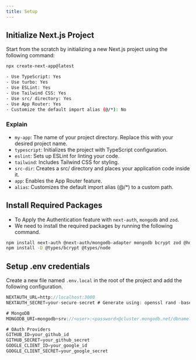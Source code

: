 ```yaml
---
title: Setup
---
```


## Initialize Next.js Project
Start from the scratch by initializing a new Next.js project using the following command:

```bash
npx create-next-app@latest
```

```bash
- Use TypeScript: Yes
- Use turbo: Yes
- Use ESLint: Yes
- Use Tailwind CSS: Yes
- Use src/ directory: Yes
- Use App Router: Yes
- Customize the default import alias (@/*): No
```

### Explain
- `my-app`: The name of your project directory. Replace this with your desired project name.
- `typescript`: Initializes the project with TypeScript configuration.
- `eslint`: Sets up ESLint for linting your code.
- `tailwind`: Includes Tailwind CSS for styling.
- `src-dir`: Creates a src/ directory and places your application code inside it.
- `app`: Enables the App Router feature.
- `alias`: Customizes the default import alias (@/*) to a custom path.

## Install Required Packages
- To Apply the Authentication feature with `next-auth`, `mongodb` and `zod`. 
- We need to install the required packages by running the following command.

```bash
npm install next-auth @next-auth/mongodb-adapter mongodb bcrypt zod @hookform/resolvers react-hook-form swr
npm install -D @types/bcrypt @types/node
```

## Setup .env credentials
Create a new file named `.env.local` in the root of the project and add the following configuration.

```ts
NEXTAUTH_URL=http://localhost:3000
NEXTAUTH_SECRET=your-secure-secret # Generate using: openssl rand -base64 32

# MongoDB
MONGODB_URI=mongodb+srv://<user>:<password>@cluster.mongodb.net/dbname?retryWrites=true&w=majority

# OAuth Providers
GITHUB_ID=your_github_id
GITHUB_SECRET=your_github_secret
GOOGLE_CLIENT_ID=your_google_id
GOOGLE_CLIENT_SECRET=your_google_secret
```